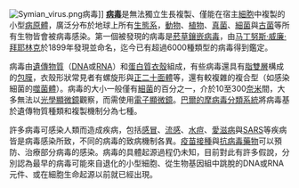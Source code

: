 [[File:Symian_virus.png|right]]病毒]]
'''[[病毒|病毒]]'''是無法獨立生長複製、僅能在宿主[[細胞|細胞]]中複製的小型[[病原體|病原體]]，廣泛分布於地球上所有[[生態系|生態系]]，[[動物|動物]]、[[植物|植物]]、[[真菌|真菌]]、[[細菌|細菌]]與[[古菌|古菌]]等所有生物皆會被病毒感染。第一個被發現的病毒是[[菸草鑲嵌病毒|菸草鑲嵌病毒]]，由[[马丁努斯·威廉·拜耶林克|马丁努斯·威廉·拜耶林克]]於1899年發現並命名，迄今已有超過6000種類型的病毒得到鑑定。

病毒由[[遺傳物質|遺傳物質]]（[[DNA|DNA]]或[[RNA|RNA]]）和[[蛋白質|蛋白質]][[衣殼|衣殼]]組成，有些病毒還具有[[磷脂雙分子層|脂雙層]]構成的[[病毒包膜|包膜]]，衣殼形狀常見者有螺旋形與[[正二十面體|正二十面體]]等，還有較複雜的複合型（如感染細菌的[[噬菌體|噬菌體]]）。病毒的大小一般僅有[[細菌|細菌]]的百分之一，介於10至300[[奈米|奈米]]間，大多無法以[[光學顯微鏡|光學顯微鏡]]觀察，而需使用[[電子顯微鏡|電子顯微鏡]]。[[巴爾的摩病毒分類系統|巴爾的摩病毒分類系統]]將病毒基於遺傳物質種類和複製機制分為七種。

許多病毒可感染人類而造成疾病，包括[[感冒|感冒]]、[[流感|流感]]、[[水痘|水痘]]、[[愛滋病|愛滋病]]與[[SARS|SARS]]等疾病皆是病毒感染所致，不同的病毒的致病機制各異。[[疫苗接種|疫苗接種]]與[[抗病毒藥物|抗病毒藥物]]可以預防、治療部分病毒的感染。病毒的具體起源過程仍未知，目前對此有許多假說，分別認為最早的病毒可能來自退化的小型細胞、從生物基因組中跳脫的DNA或RNA元件、或在細胞生命起源以前就已經出現。